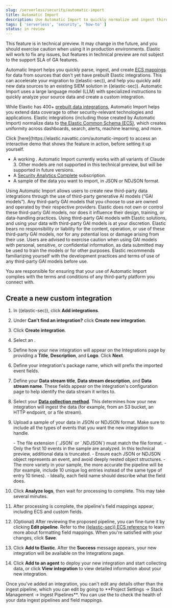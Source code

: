 ```yaml
---
slug: /serverless/security/automatic-import
title: Automatic Import
description: Use Automatic Import to quickly normalize and ingest third-party data.
tags: [ 'serverless', 'security', 'how-to' ]
status: in review
---
```


<DocBadge template="technical preview" />

<DocCallOut title="Technical preview" color="warning">
This feature is in technical preview. It may change in the future, and you should exercise caution when using it in production environments. Elastic will work to fix any issues, but features in technical preview are not subject to the support SLA of GA features.
</DocCallOut>

Automatic Import helps you quickly parse, ingest, and create [ECS mappings](https://www.elastic.co/elasticsearch/common-schema) for data from sources that don't yet have prebuilt Elastic integrations. This can accelerate your migration to ((elastic-sec)), and help you quickly add new data sources to an existing SIEM solution in ((elastic-sec)). Automatic Import uses a large language model (LLM) with specialized instructions to quickly analyze your source data and create a custom integration.

While Elastic has 400+ [prebuilt data integrations](((integrations-docs))), Automatic Import helps you extend data coverage to other security-relevant technologies and applications. Elastic integrations (including those created by Automatic Import) normalize data to [the Elastic Common Schema (ECS)](https://www.elastic.co/guide/en/ecs/current/ecs-reference.html), which creates uniformity across dashboards, search, alerts, machine learning, and more.


<DocCallOut title="Tip">
Click [here](https://elastic.navattic.com/automatic-import) to access an interactive demo that shows the feature in action, before setting it up yourself.
</DocCallOut>

<DocCallOut title="Requirements">

- A working <DocLink slug="/serverless/security/connect-to-bedrock" text="Amazon Bedrock connector"/>. Automatic Import currently works with all variants of Claude 3. Other models are not supported in this technical preview, but will be supported in future versions.
- A [Security Analytics Complete](https://www.elastic.co/pricing/serverless-security) subscription.
- A sample of the data you want to import, in JSON or NDJSON format.

</DocCallOut>

<DocCallOut color="warning" title="Important">
Using Automatic Import allows users to create new third-party data integrations through the use of third-party generative AI models (“GAI models”). Any third-party GAI models that you choose to use are owned and operated by their respective providers. Elastic does not own or control these third-party GAI models, nor does it influence their design, training, or data-handling practices. Using third-party GAI models with Elastic solutions, and using your data with third-party GAI models is at your discretion. Elastic bears no responsibility or liability for the content, operation, or use of these third-party GAI models, nor for any potential loss or damage arising from their use. Users are advised to exercise caution when using GAI models with personal, sensitive, or confidential information, as data submitted may be used to train the models or for other purposes. Elastic recommends familiarizing yourself with the development practices and terms of use of any third-party GAI models before use.

You are responsible for ensuring that your use of Automatic Import complies with the terms and conditions of any third-party platform you connect with.
</DocCallOut>


## Create a new custom integration

1. In ((elastic-sec)), click **Add integrations**.
2. Under **Can't find an integration?** click **Create new integration**.

    <DocImage url="images/auto-import-create-new-integration-button.png" alt="The Integrations page with the Create new integration button highlighted" />

3. Click **Create integration**.
4. Select an <DocLink slug="/serverless/security/connect-to-bedrock" text="Amazon Bedrock connector"/>.
5. Define how your new integration will appear on the Integrations page by providing a **Title**, **Description**, and **Logo**.  Click **Next**.
6. Define your integration's package name, which will prefix the imported event fields.
7. Define your **Data stream title**, **Data stream description**, and **Data stream name**. These fields appear on the integration's configuration page to help identify the data stream it writes to.
8. Select your [**Data collection method**](https://www.elastic.co/guide/en/beats/filebeat/current/configuration-filebeat-options.html). This determines how your new integration will ingest the data (for example, from an S3 bucket, an HTTP endpoint, or a file stream).
9. Upload a sample of your data in JSON or NDJSON format. Make sure to include all the types of events that you want the new integration to handle.

    <DocCallOut title="Best practices for sample data">
    - The file extension (`.JSON` or `.NDJSON`) must match the file format.
    - Only the first 10 events in the sample are analyzed. In this technical preview, additional data is truncated.
    - Ensure each JSON or NDJSON object represents an event, and avoid deeply nested object structures.
    - The more variety in your sample, the more accurate the pipeline will be (for example, include 10 unique log entries instead of the same type of entry 10 times).
    - Ideally, each field name should describe what the field does.
    </DocCallOut>

10. Click **Analyze logs**, then wait for processing to complete. This may take several minutes.
11. After processing is complete, the pipeline's field mappings appear, including ECS and custom fields.

    <DocImage url="images/auto-import-review-integration-page.png" alt="The Automatic Import Review page showing proposed field mappings" />

12. (Optional) After reviewing the proposed pipeline, you can fine-tune it by clicking **Edit pipeline**. Refer to the [((elastic-sec)) ECS reference](https://www.elastic.co/guide/en/security/current/siem-field-reference.html) to learn more about formatting field mappings. When you're satisfied with your changes, click **Save**.

    <DocImage url="images/auto-import-edit-pipeline.gif" alt="A gif showing the user clicking the edit pipeline button and viewing the ingest pipeline flyout" />

13. Click **Add to Elastic**. After the **Success** message appears, your new integration will be available on the Integrations page.

    <DocImage url="images/auto-import-success-message.png" alt="The Automatic Import success message" />

14. Click **Add to an agent** to deploy your new integration and start collecting data, or click **View integration** to view detailed information about your new integration.

<DocCallOut title="Note">
Once you've added an integration, you can't edit any details other than the ingest pipeline, which you can edit by going to **Project Settings → Stack Management → Ingest Pipelines**.
</DocCallOut>

<DocCallOut title="Tip">
You can use the <DocLink slug="/serverless/security/data-quality-dash" text="Data Quality dashboard"/> to check the health of your data ingest pipelines and field mappings.
</DocCallOut>






